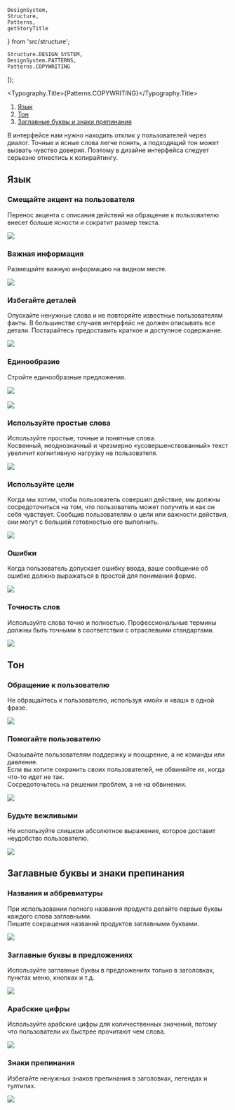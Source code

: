 
    DesignSystem,
    Structure,
    Patterns,
    getStoryTitle
} from 'src/structure';

    Structure.DESIGN_SYSTEM,
    DesignSystem.PATTERNS,
    Patterns.COPYWRITING
]);

<Meta title={title} />

<Typography.Title>{Patterns.COPYWRITING}</Typography.Title>

1. [Язык](#language)
2. [Тон](#tone)
3. [Заглавные буквы и знаки препинания](#punctuation)

В интерфейсе нам нужно находить отклик у пользователей через диалог. Точные и ясные слова легче понять, а подходящий тон может вызвать чувство доверия.
Поэтому в дизайне интерфейса следует серьезно отнестись к копирайтингу.

## Язык <a name="language"></a>

### Смещайте акцент на пользователя

Перенос акцента с описания действий на обращение к пользователю внесет больше ясности и сократит размер текста.

<img src="./stories/system/patterns/copywriting/user.png" width={600} />

<br />

### Важная информация

Размещайте важную информацию на видном месте.

<img src="./stories/system/patterns/copywriting/important.png" width={600} />

<br />

### Избегайте деталей

Опускайте ненужные слова и не повторяйте известные пользователям факты. В большинстве случаев интерфейс не должен описывать все детали.
Постарайтесь предоставить краткое и доступное содержание.

<img src="./stories/system/patterns/copywriting/action.png" width={600} />

<br />

### Единообразие

Стройте единообразные предложения.

<img src="./stories/system/patterns/copywriting/consistent.png" width={600} />

<br />
<br />

<img src="./stories/system/patterns/copywriting/popup.png" width={600} />

<br />

### Используйте простые слова

Используйте простые, точные и понятные слова.<br />
Косвенный, неоднозначный и чрезмерно «усовершенствованный» текст увеличит когнитивную нагрузку на пользователя.

<img src="./stories/system/patterns/copywriting/clear.png" width={600} />

<br />

### Используйте цели

Когда мы хотим, чтобы пользователь совершил действие, мы должны сосредоточиться на том, что пользователь может получить и как он себя чувствует.
Сообщив пользователям о цели или важности действия, они могут с большей готовностью его выполнить.

<img src="./stories/system/patterns/copywriting/complete.png" width={600} />

<br />

### Ошибки

Когда пользователь допускает ошибку ввода, ваше сообщение об ошибке должно выражаться в простой для понимания форме.

<img src="./stories/system/patterns/copywriting/error.png" width={600} />

<br />

### Точность слов

Используйте слова точно и полностью. Профессиональные термины должны быть точными в соответствии с отраслевыми стандартами.

<img src="./stories/system/patterns/copywriting/number.png" width={600} />

<br />

## Тон <a name="tone"></a>

### Обращение к пользователю

Не обращайтесь к пользователю, используя «мой» и «ваш» в одной фразе.

<img src="./stories/system/patterns/copywriting/my.png" width={600} />

<br />

### Помогайте пользователю

Оказывайте пользователям поддержку и поощрение, а не команды или давление.<br />
Если вы хотите сохранить своих пользователей, не обвиняйте их, когда что-то идет не так.<br />
Сосредоточьтесь на решении проблем, а не на обвинении.

<img src="./stories/system/patterns/copywriting/support.png" width={600} />

<br />

### Будьте вежливыми

Не используйте слишком абсолютное выражение, которое доставит неудобство пользователю.

<img src="./stories/system/patterns/copywriting/absolute.png" width={600} />

<br />

## Заглавные буквы и знаки препинания

### Названия и аббревиатуры

При использовании полного названия продукта делайте первые буквы каждого слова заглавными.<br />
Пишите сокращения названий продуктов заглавными буквами.

<img src="./stories/system/patterns/copywriting/capital.png" width={600} />

<br />

### Заглавные буквы в предложениях <a name="punctuation"></a>

Используйте заглавные буквы в предложениях только в заголовках, пунктах меню, кнопках и т.д.

<img src="./stories/system/patterns/copywriting/sentence.png" width={600} />

<br />

### Арабские цифры

Используйте арабские цифры для количественных значений, потому что пользователи их быстрее прочитают чем слова.

<img src="./stories/system/patterns/copywriting/numbers.png" width={600} />

<br />

### Знаки препинания

Избегайте ненужных знаков препинания в заголовках, легендах и тултипах.

<img src="./stories/system/patterns/copywriting/punctuation.png" width={600} />

<br />
